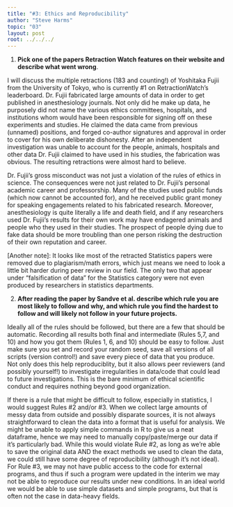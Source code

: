 ---
title: "#3: Ethics and Reproducibility"
author: "Steve Harms"
topic: "03"
layout: post
root: ../../../
---
1. **Pick one of the papers Retraction Watch features on their website and describe what went wrong**. 

I will discuss the multiple retractions (183 and counting!) of Yoshitaka Fujii from the University of Tokyo, who is currently #1 on RetractionWatch's leaderboard. Dr. Fujii fabricated large amounts of data in order to get published in anesthesiology journals. Not only did he make up data, he purposely did not name the various ethics committees, hospitals, and institutions whom would have been responsible for signing off on these experiments and studies. He claimed the data came from previous (unnamed) positions, and forged co-author signatures and approval in order to cover for his own deliberate dishonesty. After an independent investigation was unable to account for the people, animals, hospitals and other data Dr. Fujii claimed to have used in his studies, the fabrication was obvious. The resulting retractions were almost hard to believe.

Dr. Fujii's gross misconduct was not just a violation of the rules of ethics in science. The consequences were not just related to Dr. Fujii's personal academic career and professorship. Many of the studies used public funds (which now cannot be accounted for), and he received public grant money for speaking engagements related to his fabricated research. Moreover, anesthesiology is quite literally a life and death field, and if any researchers used Dr. Fujii's results for their own work may have endagered animals and people who they used in their studies. The prospect of people dying due to fake data should be more troubling than one person risking the destruction of their own reputation and career.

[Another note]: It looks like most of the retracted Statistics papers were removed due to plagiarism/math errors, which just means we need to look a little bit harder during peer review in our field. The only two that appear under "falsification of data" for the Statistics category were not even produced by researchers in statistics departments.

2. **After reading the paper by Sandve et al. describe which rule you are most likely to follow and why, and which rule you find the hardest to follow and will likely not follow in your future projects.**

Ideally all of the rules should be followed, but there are a few that should be automatic. Recording all results both final and intermediate (Rules 5,7, and 10) and how you got them (Rules 1, 6, and 10) should be easy to follow. Just make sure you set and record your random seed, save all versions of all scripts (version control!) and save every piece of data that you produce. Not only does this help reproduciblity, but it also allows peer reviewers (and possibly yourself!) to investigate irregularities in data/code that could lead to future investigations. This is the bare minimum of ethical scientific conduct and requires nothing beyond good organization.

If there is a rule that might be difficult to follow, especially in statistics, I would suggest Rules #2 and/or #3. When we collect large amounts of messy data from outside and possibly disparate sources, it is not always straightforward to clean the data into a format that is useful for analysis. We might be unable to apply simple commands in R to give us a neat dataframe, hence we may need to manually copy/paste/merge our data if it's particularly bad. While this would violate Rule #2, as long as we're able to save the original data AND the exact methods we used to clean the data, we could still have some degree of reproducibility (although it's not ideal). For Rule #3, we may not have public access to the code for external programs, and thus if such a program were updated in the interim we may not be able to reproduce our results under new conditions. In an ideal world we would be able to use simple datasets and simple programs, but that is often not the case in data-heavy fields.

